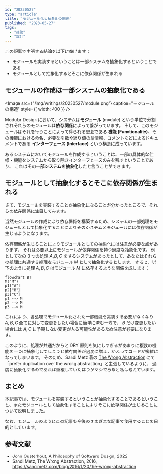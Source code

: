 ```yaml
---
id: "20230527"
type: "article"
title: "モジュール化と抽象化の関係"
published: "2023-05-27"
tags:
  - "抽象"
  - "設計"
---
```


この記事で主張する結論を以下に挙げます：

- モジュールを実装するということは一部システムを抽象化するということである
- モジュールとして抽象化するとそこに依存関係が生まれる

## モジュールの作成は一部システムの抽象化である

<Image
  src={"/img/writings/20230527/module.png"}
  caption="モジュールの構造"
  style={{ width: 400 }}
/>

Modular Design において、システムは**モジュール** (module) という単位で分割されそれらのモジュールは**依存関係**によって繋がっています。
そして、このモジュールはそれを行うことによって得られる恩恵である **機能 (Functionality)**、その機能における命名、必要な引数や返り値の型情報、コメントなどによるドキュメントである **インターフェース (Interface)** という構造に成っています。

あるシステムにおいてモジュールを作成するということは、一部の具体的な仕様・機能をシステムから取り除きインターフェースのみを残すということであり、
これはその**一部システムを抽象化**したと言うことができます。

## モジュールとして抽象化するとそこに依存関係が生まれる

さて、モジュールを実装することが抽象化になることが分かったところで、それらの依存関係に注目してみます。

当然モジュールの作成により依存関係を構築するため、システムの一部処理をモジュールとして抽象化することによりそのシステムとモジュールには依存関係が生じるようになります。

依存関係が生じることによりモジュールとしての抽象化には注意が必要な点があります。
それは必要以上にモジュールが依存関係を持つ過度な抽象化です。
例として次の 3 つの処理 $A,B,C$ をするシステムがあったとして、あなたはそれらの処理に共通する処理をモジュール $M$ として抽象化するとします。
すると、以下のように処理 $A,B,C$ はモジュール $M$ に依存するような関係を成します：

```mermaid
flowchart BT
M("M")
p1["A"]
p2["B"]
p3["C"]
p1 --> M
p2 --> M
p3 --> M
```

これにより、各処理でモジュール化された一部機能を実装する必要がなくなり $A,B,C$ 全てに対して変更をしたい場合に簡単に済む一方で、
$B$ だけ変更したい場合には $A, C$ に予期しない変更が入る可能性があるため注意が必要になります。

このように、処理が共通だからと DRY 原則を気にしすぎるがあまりに複数の機能を一つに抽象化してしまうと依存関係が過度に増え、かえってコードが複雑になってしまいます。
そのため、Sandi Metz 著の [The Wrong Abstraction](https://sandimetz.com/blog/2016/1/20/the-wrong-abstraction) にて「prefer duplication over the wrong abstraction」と主張しているように、
過度に抽象化するのであれば重複していたほうがマシであると私は考えています。

## まとめ

本記事では、モジュールを実装するということが抽象化することであるということ、またモジュールとして抽象化することによりそこに依存関係が生じることについて説明しました。

なお、モジュールのようにこの記事も今後のさまざまな記事で使用することを目的としています。

## 参考文献

- John Ousterhout, A Philosophy of Software Design, 2022
- Sandi Metz, The Wrong Abstraction, 2016, https://sandimetz.com/blog/2016/1/20/the-wrong-abstraction
